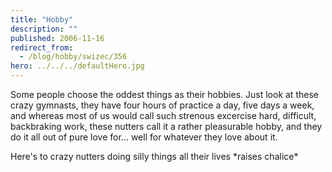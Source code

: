 ```yaml
---
title: "Hobby"
description: ""
published: 2006-11-16
redirect_from:
  - /blog/hobby/swizec/356
hero: ../../../defaultHero.jpg
---
```


Some people choose the oddest things as their hobbies. Just look at these crazy gymnasts, they have four hours of practice a day, five days a week, and whereas most of us would call such strenous excercise hard, difficult, backbraking work, these nutters call it a rather pleasurable hobby, and they do it all out of pure love for... well for whatever they love about it.

Here's to crazy nutters doing silly things all their lives \*raises chalice\*
